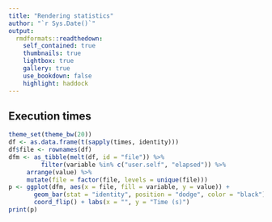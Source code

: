 ```yaml
---
title: "Rendering statistics"
author: "`r Sys.Date()`"
output:
  rmdformats::readthedown:
    self_contained: true
    thumbnails: true
    lightbox: true
    gallery: true
    use_bookdown: false
    highlight: haddock
---
```

<!--
  %\VignetteEngine{knitr::rmarkdown}
  %\VignetteIndexEntry{microbiome tutorial - DMM}
  %\usepackage[utf8]{inputenc}
  %\VignetteEncoding{UTF-8}  
-->


## Execution times


```r
theme_set(theme_bw(20))
df <- as.data.frame(t(sapply(times, identity)))
df$file <- rownames(df)
dfm <- as_tibble(melt(df, id = "file")) %>%
         filter(variable %in% c("user.self", "elapsed")) %>%
	 arrange(value) %>%
	 mutate(file = factor(file, levels = unique(file)))
p <- ggplot(dfm, aes(x = file, fill = variable, y = value)) +
       geom_bar(stat = "identity", position = "dodge", color = "black") +
       coord_flip() + labs(x = "", y = "Time (s)")
print(p)
```


